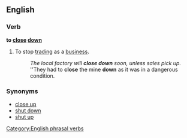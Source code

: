 ==English==

===Verb===
'''to [[close]] [[down]]'''

# To stop [[trading]] as a [[business]].
#: ''The local factory will '''close down''' soon, unless sales pick up.''
#: ''They had to '''close''' the mine '''down''' as it was in a dangerous condition.

===Synonyms===
*[[close up]]
*[[shut down]]
*[[shut up]]

[[Category:English phrasal verbs]]